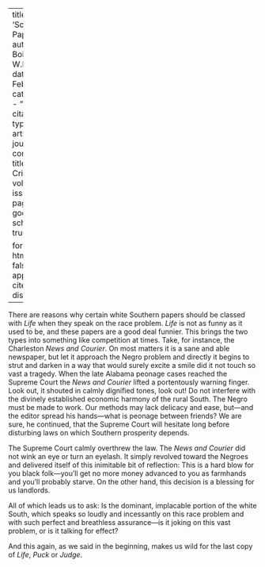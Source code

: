 
---
title: 'Southern Papers'
author: Du Bois, W.E.B.
date: Feb. 1911
categories: 
  - ""
citation: 
  type: article-journal
  container-title: The Crisis
  volume: 1
  issue: 4
  page: 21
google-scholar: true

format:
  html:
    toc: false
    appendix-cite-as: display
---



There are reasons why certain white Southern papers should be classed with *Life* when they speak on the race problem. *Life* is not as funny as it used to be, and these papers are a good deal funnier. This brings the two types into something like competition at times. Take, for instance, the Charleston *News and Courier*. On most matters it is a sane and able newspaper, but let it approach the Negro problem and directly it begins to strut and darken in a way that would surely excite a smile did it not touch so vast a tragedy. When the late Alabama peonage cases reached the Supreme Court the *News and Courier* lifted a portentously warning finger. Look out, it shouted in calmly dignified tones, look out! Do not interfere with the divinely established economic harmony of the rural South. The Negro must be made to work. Our methods may lack delicacy and ease, but---and the editor spread his hands---what is peonage between friends? We are sure, he continued, that the Supreme Court will hesitate long before disturbing laws on which Southern prosperity depends.

The Supreme Court calmly overthrew the law. The *News and Courier* did not wink an eye or turn an eyelash. It simply revolved toward
the Negroes and delivered itself of this inimitable bit of reflection: This is a hard blow for you black folk---you'll get no more money advanced to you as farmhands and you'll probably starve. On the other hand, this decision is a blessing for us landlords.

All of which leads us to ask: Is the dominant, implacable portion of the white South, which speaks so loudly and incessantly on this race problem and with such perfect and breathless assurance---is it joking on this vast problem, or is it talking for effect?

And this again, as we said in the beginning, makes us wild for the last copy of *Life*, *Puck* or *Judge*.

